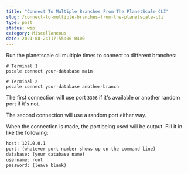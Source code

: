 ```yaml
---
title: "Connect To Multiple Branches From The PlanetScale CLI"
slug: /connect-to-multiple-branches-from-the-planetscale-cli
type: post
status: wip
category: Miscellaneous
date: 2021-08-24T17:55:06-0400
---
```


Run the planetscale cli multiple times to connect to different branches:

```shell
# Terminal 1
pscale connect your-database main
```

```shell
# Terminal 2
pscale connect your-database another-branch
```

The first connection will use port `3306` if it's available or another random port if it's not. 

The second connection will use a random port either way.

When the connection is made, the port being used will be output. Fill it in like the following:

```txt
host: 127.0.0.1
port: (whatever port number shows up on the command line)
database: (your database name)
username: root
password: (leave blank)
```







